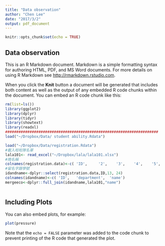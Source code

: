 ```yaml
---
title: "Data observation"
author: "Chen Lee"
date: "2017/3/2"
output: pdf_document
---
```


```r
knitr::opts_chunk$set(echo = TRUE)
```


## Data observation

This is an R Markdown document. Markdown is a simple formatting syntax for authoring HTML, PDF, and MS Word documents. For more details on using R Markdown see <http://rmarkdown.rstudio.com>.

When you click the **Knit** button a document will be generated that includes both content as well as the output of any embedded R code chunks within the document. You can embed an R code chunk like this:

```r
rm(list=ls()) 
library(ggplot2)
library(dplyr)
library(tidyr)
library(showtext)
library(readxl)
#####################################################################
load("~/Dropbox/Data/ student ability.Rdata")

load("~/Dropbox/Data/registration.Rdata")
#載入啦啦隊名單
lala101<- read_excel("~/Dropbox/lala/lala101.xlsx")
#換名稱
colnames(registration.data)<-c( 'ID',	  '2',	  '3',	  '4',	  '5',	  '6',	  '7',	  '8',	  '9',	  '10',	  '11',	  '12',	  '13',	  '14',	  '15',	  '16',	  '17',	  '18',	  '19',	  '20',	  '21',	  '22',	  '23',	  '24',	  '25',	  '26',	  '27',	  '28',	  '29',	  '30',	  '31',	  '32',	  '33',	  '34',	  '35',	  '36',	  '37',	  '38',	  '39',	  '40',	  '41',	  '42',	  '43',	  '44',	  '45',	  '46',	  '47',	  '48',	  '49',	  '50',	  '51',	  '52',	  '53',	  '54',	  '55',	  '56',	  '57',	  '58',	  '59',	  '60',	  '61',	  '62',	  '63',	  '64',	  '65',	  '66',	  '67',	  '68',	  '69',	  '70',	  '71',	  '72',	  '73',	  '74',	  '75',	  '76',	  '77',	  '78',	  '79',	  '80',	  '81',	  '82',	  '83',	  '84',	  '85',	  '86',	  '87',	  '88',	  '89',	  '90',	  '91',	  '92',	  '93',	  '94',	  '95',	  '96',	  '97',	  '98',	  '99',	  '100')
#留名字跟學號
idandname<-dplyr::select(registration.data,ID,13, 24)
colnames(idandname)<-c( 'ID',	'department',  'name')
mergeeco<-dplyr::full_join(idandname,lala101,"name")



```


## Including Plots

You can also embed plots, for example:

```r
plot(pressure)
```

Note that the `echo = FALSE` parameter was added to the code chunk to prevent printing of the R code that generated the plot.
